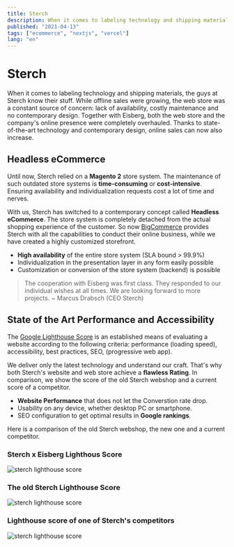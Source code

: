 ```yaml
---
title: Sterch
description: When it comes to labeling technology and shipping materials, the guys at Sterch know their stuff. To boost sales online as well, we have completely changed the online business.
published: "2021-04-13"
tags: ["ecommerce", "nextjs", "vercel"]
lang: "en"
---
```


<ClientHeader
  duration="4 Month"
  stack="React, Nextjs, BigCommerce"
  link="https://sterch.de"
/>

# Sterch

When it comes to labeling technology and shipping materials, the guys at Sterch know their stuff. While offline sales were growing, the web store was a constant source of concern: lack of availability, costly maintenance and no contemporary design.
Together with Eisberg, both the web store and the company's online presence were completely overhauled. Thanks to state-of-the-art technology and contemporary design, online sales can now also increase.

## Headless eCommerce

Until now, Sterch relied on a **Magento 2** store system. The maintenance of such outdated store systems is **time-consuming** or **cost-intensive**. Ensuring availability and individualization requests cost a lot of time and nerves.

With us, Sterch has switched to a contemporary concept called **Headless eCommerce**. The store system is completely detached from the actual shopping experience of the customer. So now [BigCommerce](https://www.bigcommerce.com/) provides Sterch with all the capabilities to conduct their online business, while we have created a highly customized storefront.

- **High availability** of the entire store system (SLA bound > 99.9%)
- Individualization in the presentation layer in any form easily possible
- Customization or conversion of the store system (backend) is possible

> The cooperation with Eisberg was first class. They responded to our individual wishes at all times. We are looking forward to more projects.
> ~ Marcus Drabsch (CEO Sterch)

## State of the Art Performance and Accessibility

The [Google Lighthouse Score](https://youtu.be/mLjxXPHuIJo) is an established means of evaluating a website according to the following criteria: performance (loading speed), accessibility, best practices, SEO, (progressive web app).

We deliver only the latest technology and understand our craft. That's why both Sterch's website and web store achieve a **flawless Rating**. In comparison, we show the score of the old Sterch webshop and a current score of a competitor.

- **Website Performance** that does not let the Converstion rate drop.
- Usability on any device, whether desktop PC or smartphone.
- SEO configuration to get optimal results in **Google rankings**.

Here is a comparison of the old Sterch webshop, the new one and a current competitor.

### Sterch x Eisberg Lighthous Score

![sterch lighthouse score](/sterch_lighthouse_new.png)

### The old Sterch Lighthouse Score

![sterch lighthouse score](/sterch_lighthouse_old.png)

### Lighthouse score of one of Sterch's competitors

![sterch lighthouse score](/sterch_lighthouse_competitor.png)
